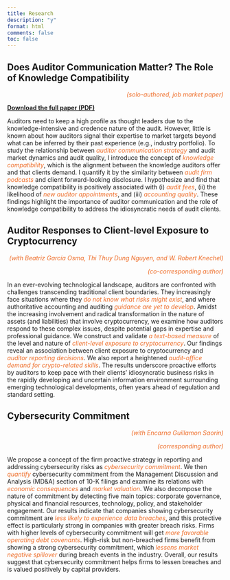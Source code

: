 ```yaml
---
title: Research
description: "y"
format: html
comments: false
toc: false
---
```


## Does Auditor Communication Matter? The Role of Knowledge Compatibility {#knowlegde-compatibility}
<div style="text-align: right; color: #EE6A24;">
*(solo-authored, job market paper)* 
</div>

**[Download the full paper (PDF)](../research/Knowledge_compatibility_HHN.pdf){download="Knowledge_compatibility_HHN.pdf"}**

Auditors need to keep a high profile as thought leaders due to the knowledge-intensive and credence nature of the audit. However, little is known about how auditors signal their expertise to market targets beyond what can be inferred by their past experience (e.g., industry portfolio). To study the relationship between <span style="color: #EE6A24;">*auditor communication strategy*</span> and audit market dynamics and audit quality, I introduce the concept of <span style="color: #EE6A24;">*knowledge compatibility*</span>, which is the alignment between the knowledge auditors offer and that clients demand. I quantify it by the similarity between <span style="color: #EE6A24;">*audit firm podcasts*</span> and client forward-looking disclosure. I hypothesize and find that knowledge compatibility is positively associated with (i) <span style="color: #EE6A24;">*audit fees*</span>, (ii) the likelihood of <span style="color: #EE6A24;">*new auditor appointments*</span>, and (iii) <span style="color: #EE6A24;">*accounting quality*</span>. These findings highlight the importance of auditor communication and the role of knowledge compatibility to address the idiosyncratic needs of audit clients.

 
## Auditor Responses to Client-level Exposure to Cryptocurrency {#crypto-audit} 
<div style="text-align: right; color: #EE6A24;">
*(with Beatriz García Osma, Thi Thuy Dung Nguyen, and W. Robert Knechel)* 
</div>
<div style="text-align: right; color: #EE6A24;">
*(co-corresponding author)* 
</div>

In an ever-evolving technological landscape, auditors are confronted with challenges transcending traditional client boundaries. They increasingly face situations where they <span style="color: #EE6A24;">*do not know what risks might exist*</span>, and where authoritative accounting and auditing <span style="color: #EE6A24;">*guidance are yet to develop*</span>. Amidst the increasing involvement and radical transformation in the nature of assets (and liabilities) that involve cryptocurrency, we examine how auditors respond to these complex issues, despite potential gaps in expertise and professional guidance. We construct and validate <span style="color: #EE6A24;">*a text-based measure*</span> of the level and nature of <span style="color: #EE6A24;">*client-level exposure to cryptocurrency*</span>. Our findings reveal an association between client exposure to cryptocurrency and <span style="color: #EE6A24;">*auditor reporting decisions*</span>. We also report a heightened <span style="color: #EE6A24;">*audit-office demand for crypto-related skills*</span>. The results underscore proactive efforts by auditors to keep pace with their clients’ idiosyncratic business risks in the rapidly developing and uncertain information environment surrounding emerging technological developments, often years ahead of regulation and standard setting.


## Cybersecurity Commitment {#cyber-commit} 

<div style="text-align: right; color: #EE6A24;">
*(with Encarna Guillamon Saorin)* 
</div>
<div style="text-align: right; color: #EE6A24;">
*(corresponding author)* 
</div>

We propose a concept of the firm proactive strategy in reporting and addressing cybersecurity risks as <span style="color: #EE6A24;">*cybersecurity commitment*</span>. We then <span style="color: #EE6A24;">*quantify*</span> cybersecurity commitment from the Management Discussion and Analysis (MD\&A) section of 10-K filings and examine its relations with <span style="color: #EE6A24;">*economic consequences*</span> and <span style="color: #EE6A24;">*market valuation*</span>. We also decompose the nature of commitment by detecting five main topics: corporate governance, physical and financial resources, technology, policy, and stakeholder engagement. Our results indicate that companies showing cybersecurity commitment are <span style="color: #EE6A24;">*less likely to experience data breaches*</span>, and this protective effect is particularly strong in companies with greater breach risks. Firms with higher levels of cybersecurity commitment will get <span style="color: #EE6A24;">*more favorable operating debt covenants*</span>. High-risk but non-breached firms benefit from showing a strong cybersecurity commitment, which <span style="color: #EE6A24;">*lessens market negative spillover*</span> during breach events in the industry. Overall, our results suggest that cybersecurity commitment helps firms to lessen breaches and is valued positively by capital providers.